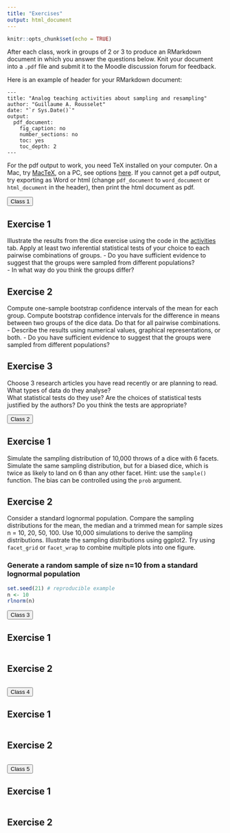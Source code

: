 ```yaml
---
title: "Exercises"
output: html_document
---
```


```r
knitr::opts_chunk$set(echo = TRUE)
```

After each class, work in groups of 2 or 3 to produce an RMarkdown document in which you answer the questions below. Knit your document into a `.pdf` file and submit it to the Moodle discussion forum for feedback.

Here is an example of header for your RMarkdown document:

```
---
title: "Analog teaching activities about sampling and resampling"
author: "Guillaume A. Rousselet"
date: "`r Sys.Date()`"
output:
  pdf_document:
    fig_caption: no
    number_sections: no
    toc: yes
    toc_depth: 2
---
```

For the pdf output to work, you need TeX installed on your computer. On a Mac, try [MacTeX](http://www.tug.org/mactex/), on a PC, see options [here](https://www.latex-project.org/get/). If you cannot get a pdf output, try exporting as Word or html (change `pdf_document` to `word_document` or `html_document` in the header), then print the html document as pdf.

<button type="button" class="btn btn-success btn-lg btn-block font-weight-bold">Class 1</button>

## Exercise 1

Illustrate the results from the dice exercise using the code in the [activities](activities.html) tab.
Apply at least two inferential statistical tests of your choice to each pairwise combinations of groups.
- Do you have sufficient evidence to suggest that the groups were sampled from different populations?  
- In what way do you think the groups differ?  

## Exercise 2

Compute one-sample bootstrap confidence intervals of the mean for each group. 
Compute bootstrap confidence intervals for the difference in means between two groups of the dice data.
Do that for all pairwise combinations.
- Describe the results using numerical values, graphical representations, or both.
- Do you have sufficient evidence to suggest that the groups were sampled from different populations?  

## Exercise 3

Choose 3 research articles you have read recently or are planning to read.  
What types of data do they analyse?   
What statistical tests do they use? 
Are the choices of statistical tests justified by the authors?
Do you think the tests are appropriate?

<button type="button" class="btn btn-success btn-lg btn-block font-weight-bold">Class 2</button>

## Exercise 1

Simulate the sampling distribution of 10,000 throws of a dice with 6 facets.
Simulate the same sampling distribution, but for a biased dice, which is twice as likely to land on 6 than any other facet.
Hint: use the `sample()` function. The bias can be controlled using the `prob` argument.

## Exercise 2

Consider a standard lognormal population. Compare the sampling distributions for the mean, the median and a trimmed mean for sample sizes n = 10, 20, 50, 100. Use 10,000 simulations to derive the sampling distributions.
Illustrate the sampling distributions using ggplot2. Try using `facet_grid` or `facet_wrap` to combine multiple plots into one figure.

### Generate a random sample of size n=10 from a standard lognormal population
```r
set.seed(21) # reproducible example
n <- 10
rlnorm(n)
```

<button type="button" class="btn btn-success btn-lg btn-block font-weight-bold">Class 3</button>

## Exercise 1
```r

```

## Exercise 2
```r

```

<button type="button" class="btn btn-success btn-lg btn-block font-weight-bold">Class 4</button>

## Exercise 1
```r

```

## Exercise 2
```r

```

<button type="button" class="btn btn-success btn-lg btn-block font-weight-bold">Class 5</button>

## Exercise 1
```r

```

## Exercise 2
```r

```




